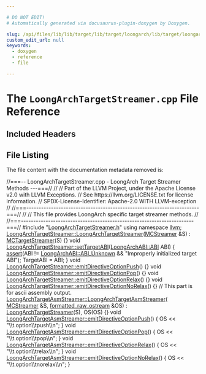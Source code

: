 ```yaml
---

# DO NOT EDIT!
# Automatically generated via docusaurus-plugin-doxygen by Doxygen.

slug: /api/files/lib/lib/target/lib/target/loongarch/lib/target/loongarch/mctargetdesc/loongarchtargetstreamer-cpp
custom_edit_url: null
keywords:
  - doxygen
  - reference
  - file

---
```





# The `LoongArchTargetStreamer.cpp` File Reference

<DoxygenPage pluginConfig={pluginConfig}>



## Included Headers

<IncludesList>
<IncludesListItem
  filePath="LoongArchTargetStreamer.h"
  permalink="/docs/api/files/lib/lib/target/lib/target/loongarch/lib/target/loongarch/mctargetdesc/loongarchtargetstreamer-h"
  isLocal="true" />
</IncludesList>


## File Listing

The file content with the documentation metadata removed is:

<ProgramListing>

<Link id="l00001" /><CodeLine lineNumber="1"><Highlight kind="comment">//===-- LoongArchTargetStreamer.cpp - LoongArch Target Streamer Methods ---===//</Highlight><Highlight kind="normal"></Highlight></CodeLine>
<Link id="l00002" /><CodeLine lineNumber="2"><Highlight kind="normal"></Highlight><Highlight kind="comment">//</Highlight><Highlight kind="normal"></Highlight></CodeLine>
<Link id="l00003" /><CodeLine lineNumber="3"><Highlight kind="normal"></Highlight><Highlight kind="comment">// Part of the LLVM Project, under the Apache License v2.0 with LLVM Exceptions.</Highlight><Highlight kind="normal"></Highlight></CodeLine>
<Link id="l00004" /><CodeLine lineNumber="4"><Highlight kind="normal"></Highlight><Highlight kind="comment">// See https://llvm.org/LICENSE.txt for license information.</Highlight><Highlight kind="normal"></Highlight></CodeLine>
<Link id="l00005" /><CodeLine lineNumber="5"><Highlight kind="normal"></Highlight><Highlight kind="comment">// SPDX-License-Identifier: Apache-2.0 WITH LLVM-exception</Highlight><Highlight kind="normal"></Highlight></CodeLine>
<Link id="l00006" /><CodeLine lineNumber="6"><Highlight kind="normal"></Highlight><Highlight kind="comment">//</Highlight><Highlight kind="normal"></Highlight></CodeLine>
<Link id="l00007" /><CodeLine lineNumber="7"><Highlight kind="normal"></Highlight><Highlight kind="comment">//===----------------------------------------------------------------------===//</Highlight><Highlight kind="normal"></Highlight></CodeLine>
<Link id="l00008" /><CodeLine lineNumber="8"><Highlight kind="normal"></Highlight><Highlight kind="comment">//</Highlight><Highlight kind="normal"></Highlight></CodeLine>
<Link id="l00009" /><CodeLine lineNumber="9"><Highlight kind="normal"></Highlight><Highlight kind="comment">// This file provides LoongArch specific target streamer methods.</Highlight><Highlight kind="normal"></Highlight></CodeLine>
<Link id="l00010" /><CodeLine lineNumber="10"><Highlight kind="normal"></Highlight><Highlight kind="comment">//</Highlight><Highlight kind="normal"></Highlight></CodeLine>
<Link id="l00011" /><CodeLine lineNumber="11"><Highlight kind="normal"></Highlight><Highlight kind="comment">//===----------------------------------------------------------------------===//</Highlight><Highlight kind="normal"></Highlight></CodeLine>
<Link id="l00012" /><CodeLine lineNumber="12"><Highlight kind="normal"></Highlight></CodeLine>
<Link id="l00013" /><CodeLine lineNumber="13"><Highlight kind="normal"></Highlight><Highlight kind="preprocessor">#include &quot;<a href="/docs/api/files/lib/lib/target/lib/target/loongarch/lib/target/loongarch/mctargetdesc/loongarchtargetstreamer-h">LoongArchTargetStreamer.h</a>&quot;</Highlight><Highlight kind="normal"></Highlight></CodeLine>
<Link id="l00014" /><CodeLine lineNumber="14"><Highlight kind="normal"></Highlight></CodeLine>
<Link id="l00015" /><CodeLine lineNumber="15"><Highlight kind="normal"></Highlight><Highlight kind="keyword">using namespace </Highlight><Highlight kind="normal"><a href="/docs/api/namespaces/llvm">llvm</a>;</Highlight></CodeLine>
<Link id="l00016" /><CodeLine lineNumber="16"><Highlight kind="normal"></Highlight></CodeLine>
<Link id="l00017" /><CodeLine lineNumber="17" lineLink="/docs/api/classes/llvm/loongarchtargetstreamer/#ad1c62bfa8a6aed43a3bd48ae35c5943f"><Highlight kind="normal"><a href="/docs/api/classes/llvm/loongarchtargetstreamer/#ad1c62bfa8a6aed43a3bd48ae35c5943f">LoongArchTargetStreamer::LoongArchTargetStreamer</a>(<a href="/docs/api/classes/llvm/mcstreamer">MCStreamer</a> &amp;S)</Highlight></CodeLine>
<Link id="l00018" /><CodeLine lineNumber="18"><Highlight kind="normal">    : <a href="/docs/api/classes/llvm/mctargetstreamer/#acfff4f9a518231ee043200a694fcbafa">MCTargetStreamer</a>(S) &#123;&#125;</Highlight></CodeLine>
<Link id="l00019" /><CodeLine lineNumber="19"><Highlight kind="normal"></Highlight></CodeLine>
<Link id="l00020" /><CodeLine lineNumber="20" lineLink="/docs/api/classes/llvm/loongarchtargetstreamer/#ae8d37ef587cdff4f4f014911326a6ea5"><Highlight kind="normal"></Highlight><Highlight kind="keywordtype">void</Highlight><Highlight kind="normal"> <a href="/docs/api/classes/llvm/loongarchtargetstreamer/#ae8d37ef587cdff4f4f014911326a6ea5">LoongArchTargetStreamer::setTargetABI</a>(<a href="/docs/api/namespaces/llvm/loongarchabi/#a19370946dd9514a9d3e18275e9f7b6fb">LoongArchABI::ABI</a> ABI) &#123;</Highlight></CodeLine>
<Link id="l00021" /><CodeLine lineNumber="21"><Highlight kind="normal">  <a href="/docs/api/files/lib/lib/target/lib/target/amdgpu/silowercontrolflow-cpp/#a4868c5d81c5ccc98c47aeab6244346a0">assert</a>(ABI != <a href="/docs/api/namespaces/llvm/loongarchabi/#a19370946dd9514a9d3e18275e9f7b6fbab3d8d71ca8b3f20b7551c6db0b02a9da">LoongArchABI::ABI&#95;Unknown</a> &amp;&amp;</Highlight></CodeLine>
<Link id="l00022" /><CodeLine lineNumber="22"><Highlight kind="normal">         </Highlight><Highlight kind="stringliteral">&quot;Improperly initialized target ABI&quot;</Highlight><Highlight kind="normal">);</Highlight></CodeLine>
<Link id="l00023" /><CodeLine lineNumber="23"><Highlight kind="normal">  TargetABI = ABI;</Highlight></CodeLine>
<Link id="l00024" /><CodeLine lineNumber="24"><Highlight kind="normal">&#125;</Highlight></CodeLine>
<Link id="l00025" /><CodeLine lineNumber="25"><Highlight kind="normal"></Highlight></CodeLine>
<Link id="l00026" /><CodeLine lineNumber="26" lineLink="/docs/api/classes/llvm/loongarchtargetstreamer/#a744f4bdf62930f16bad589a08487ed30"><Highlight kind="normal"></Highlight><Highlight kind="keywordtype">void</Highlight><Highlight kind="normal"> <a href="/docs/api/classes/llvm/loongarchtargetstreamer/#a744f4bdf62930f16bad589a08487ed30">LoongArchTargetStreamer::emitDirectiveOptionPush</a>() &#123;&#125;</Highlight></CodeLine>
<Link id="l00027" /><CodeLine lineNumber="27" lineLink="/docs/api/classes/llvm/loongarchtargetstreamer/#ade86cd7d912953da26bbd1579f9f3d78"><Highlight kind="normal"></Highlight><Highlight kind="keywordtype">void</Highlight><Highlight kind="normal"> <a href="/docs/api/classes/llvm/loongarchtargetstreamer/#ade86cd7d912953da26bbd1579f9f3d78">LoongArchTargetStreamer::emitDirectiveOptionPop</a>() &#123;&#125;</Highlight></CodeLine>
<Link id="l00028" /><CodeLine lineNumber="28" lineLink="/docs/api/classes/llvm/loongarchtargetstreamer/#a74ed7942db115c485718d8d9610522d3"><Highlight kind="normal"></Highlight><Highlight kind="keywordtype">void</Highlight><Highlight kind="normal"> <a href="/docs/api/classes/llvm/loongarchtargetstreamer/#a74ed7942db115c485718d8d9610522d3">LoongArchTargetStreamer::emitDirectiveOptionRelax</a>() &#123;&#125;</Highlight></CodeLine>
<Link id="l00029" /><CodeLine lineNumber="29" lineLink="/docs/api/classes/llvm/loongarchtargetstreamer/#a4839507d8da1a9915782502457d62c8f"><Highlight kind="normal"></Highlight><Highlight kind="keywordtype">void</Highlight><Highlight kind="normal"> <a href="/docs/api/classes/llvm/loongarchtargetstreamer/#a4839507d8da1a9915782502457d62c8f">LoongArchTargetStreamer::emitDirectiveOptionNoRelax</a>() &#123;&#125;</Highlight></CodeLine>
<Link id="l00030" /><CodeLine lineNumber="30"><Highlight kind="normal"></Highlight></CodeLine>
<Link id="l00031" /><CodeLine lineNumber="31"><Highlight kind="normal"></Highlight><Highlight kind="comment">// This part is for ascii assembly output.</Highlight><Highlight kind="normal"></Highlight></CodeLine>
<Link id="l00032" /><CodeLine lineNumber="32" lineLink="/docs/api/classes/llvm/loongarchtargetasmstreamer/#ab444b2b94006f54bd73aee9429889df3"><Highlight kind="normal"><a href="/docs/api/classes/llvm/loongarchtargetasmstreamer/#ab444b2b94006f54bd73aee9429889df3">LoongArchTargetAsmStreamer::LoongArchTargetAsmStreamer</a>(</Highlight></CodeLine>
<Link id="l00033" /><CodeLine lineNumber="33"><Highlight kind="normal">    <a href="/docs/api/classes/llvm/mcstreamer">MCStreamer</a> &amp;S, <a href="/docs/api/classes/llvm/formatted-raw-ostream">formatted&#95;raw&#95;ostream</a> &amp;OS)</Highlight></CodeLine>
<Link id="l00034" /><CodeLine lineNumber="34"><Highlight kind="normal">    : <a href="/docs/api/classes/llvm/loongarchtargetstreamer/#ad1c62bfa8a6aed43a3bd48ae35c5943f">LoongArchTargetStreamer</a>(S), OS(OS) &#123;&#125;</Highlight></CodeLine>
<Link id="l00035" /><CodeLine lineNumber="35"><Highlight kind="normal"></Highlight></CodeLine>
<Link id="l00036" /><CodeLine lineNumber="36" lineLink="/docs/api/classes/llvm/loongarchtargetasmstreamer/#a8477c250f2a86b3b000558ebfeb63c55"><Highlight kind="normal"></Highlight><Highlight kind="keywordtype">void</Highlight><Highlight kind="normal"> <a href="/docs/api/classes/llvm/loongarchtargetasmstreamer/#a8477c250f2a86b3b000558ebfeb63c55">LoongArchTargetAsmStreamer::emitDirectiveOptionPush</a>() &#123;</Highlight></CodeLine>
<Link id="l00037" /><CodeLine lineNumber="37"><Highlight kind="normal">  OS &lt;&lt; </Highlight><Highlight kind="stringliteral">&quot;\\t.option\\tpush\\n&quot;</Highlight><Highlight kind="normal">;</Highlight></CodeLine>
<Link id="l00038" /><CodeLine lineNumber="38"><Highlight kind="normal">&#125;</Highlight></CodeLine>
<Link id="l00039" /><CodeLine lineNumber="39"><Highlight kind="normal"></Highlight></CodeLine>
<Link id="l00040" /><CodeLine lineNumber="40" lineLink="/docs/api/classes/llvm/loongarchtargetasmstreamer/#a647f3be05dc51cf3ed11abd1def73e06"><Highlight kind="normal"></Highlight><Highlight kind="keywordtype">void</Highlight><Highlight kind="normal"> <a href="/docs/api/classes/llvm/loongarchtargetasmstreamer/#a647f3be05dc51cf3ed11abd1def73e06">LoongArchTargetAsmStreamer::emitDirectiveOptionPop</a>() &#123;</Highlight></CodeLine>
<Link id="l00041" /><CodeLine lineNumber="41"><Highlight kind="normal">  OS &lt;&lt; </Highlight><Highlight kind="stringliteral">&quot;\\t.option\\tpop\\n&quot;</Highlight><Highlight kind="normal">;</Highlight></CodeLine>
<Link id="l00042" /><CodeLine lineNumber="42"><Highlight kind="normal">&#125;</Highlight></CodeLine>
<Link id="l00043" /><CodeLine lineNumber="43"><Highlight kind="normal"></Highlight></CodeLine>
<Link id="l00044" /><CodeLine lineNumber="44" lineLink="/docs/api/classes/llvm/loongarchtargetasmstreamer/#aea254e20398d5eeb69a4a7b4189e51c3"><Highlight kind="normal"></Highlight><Highlight kind="keywordtype">void</Highlight><Highlight kind="normal"> <a href="/docs/api/classes/llvm/loongarchtargetasmstreamer/#aea254e20398d5eeb69a4a7b4189e51c3">LoongArchTargetAsmStreamer::emitDirectiveOptionRelax</a>() &#123;</Highlight></CodeLine>
<Link id="l00045" /><CodeLine lineNumber="45"><Highlight kind="normal">  OS &lt;&lt; </Highlight><Highlight kind="stringliteral">&quot;\\t.option\\trelax\\n&quot;</Highlight><Highlight kind="normal">;</Highlight></CodeLine>
<Link id="l00046" /><CodeLine lineNumber="46"><Highlight kind="normal">&#125;</Highlight></CodeLine>
<Link id="l00047" /><CodeLine lineNumber="47"><Highlight kind="normal"></Highlight></CodeLine>
<Link id="l00048" /><CodeLine lineNumber="48" lineLink="/docs/api/classes/llvm/loongarchtargetasmstreamer/#a79a10c5a1bc031bf6f77765bfa4fde23"><Highlight kind="normal"></Highlight><Highlight kind="keywordtype">void</Highlight><Highlight kind="normal"> <a href="/docs/api/classes/llvm/loongarchtargetasmstreamer/#a79a10c5a1bc031bf6f77765bfa4fde23">LoongArchTargetAsmStreamer::emitDirectiveOptionNoRelax</a>() &#123;</Highlight></CodeLine>
<Link id="l00049" /><CodeLine lineNumber="49"><Highlight kind="normal">  OS &lt;&lt; </Highlight><Highlight kind="stringliteral">&quot;\\t.option\\tnorelax\\n&quot;</Highlight><Highlight kind="normal">;</Highlight></CodeLine>
<Link id="l00050" /><CodeLine lineNumber="50"><Highlight kind="normal">&#125;</Highlight></CodeLine>

</ProgramListing>

</DoxygenPage>
